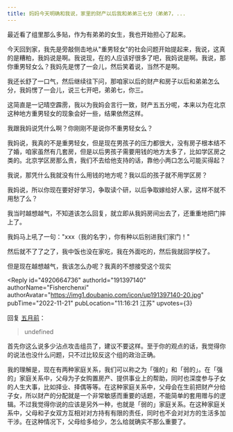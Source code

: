 ```yaml
---
title: 妈妈今天明确和我说，家里的财产以后我和弟弟三七分（弟弟7，...
---
```



<Forum groupName="我们都有姐妹兄弟" groupUrl="https://www.douban.com/group/733975/" archivedAt="2025-05-16T14:52:08.718Z">
  <Post
    id="278879747"
    title="妈妈今天明确和我说，家里的财产以后我和弟弟三七分（弟弟7，..."
    url="https://www.douban.com/group/topic/278879747/?_spm_id=MjY0NTQ5MjYy"
    pubTime="2023-01-11"
    highlightUserId="191397140"
  >
最近看了组里那么多贴，作为有弟弟的女生，我也开始担心了起来。

今天回到家，我先是旁敲侧击地从"重男轻女"的社会问题开始提起来，我说，这真的是糟粕，我妈说是啊。我说现，在的人应该好很多了吧，我妈说是啊。我说，那你重男轻女么？我妈先是愣了一会儿，然后笑着说，当然不是啊。

我还长舒了一口气，然后继续往下问，那咱家以后的财产和房子以后和弟弟怎么分，我妈愣了一会儿，说三七开吧，弟弟七，你三。

这简直是一记晴空霹雳，我以为我妈会言行一致，财产五五分呢，本来以为在北京这种地方重男轻女的现象会好一些，结果依然这样。

我跟我妈说凭什么啊？你刚刚不是说你不重男轻女么？

我妈说，我真的不是重男轻女，但是现在男孩子的压力都很大，没有房子根本结不了婚，咱家虽然有几套房，但是以后男孩子需要用钱的地方太多了，比如学区房之类的。北京学区房那么贵，我们不去给他支持的话，靠他小两口怎么可能买得起？

我说，那凭什么我就没有什么用钱的地方呢？我以后的孩子就不用学区房？

我妈说，所以你现在要好好学习，争取读个研，以后争取嫁给好人家，这样不就不用愁了么？

我当时越想越气，不知道该怎么回复，就立即从我妈房间出去了，还重重地把门摔上了。

我妈马上吼了一句："xxx（我的名字），你有种以后别进我们家门！"

然后就不了了之了，我中饭也没在家吃，我在外面吃的，然后我就回学校了。

但是现在越想越气，我该怎么办呢？我真的不想接受这个现实

<Reply
  id="4920664736"
  authorId="191397140"
  authorName="Fisherchenxi"
  authorAvatar="https://img1.doubanio.com/icon/up191397140-20.jpg"
  pubTime="2022-11-21"
  pubLocation="11:16:21 江苏"
  upvotes={3}
>
回复 [五月前](https://www.douban.com/people/237531886/)：
> undefined

首先你这么说多少沾点攻击组员了，建议不要这样。至于你的观点的话，我觉得你的说法也没什么问题，只不过比较反这个组的政治正确。

我的理解是，现在有两种家庭关系，我们可以称之为「强的」和「弱的」。在「强的」家庭关系中，父母为子女购置房产、提供事业上的帮助，同时也深度参与子女的人生大事，比如择业、择偶等等。在这种家庭关系中，父母会在生前把财产分给子女，所以财产的分配就是一个非常敏感而重要的话题，不能简单的套用赠与的逻辑。不过我觉得你说的应该是另外一种，也就是「弱的」家庭关系。在这种家庭关系中，父母和子女双方互相对对方持有有限的责任，同时也不会对对方的生活多加干涉。在这种情况下，父母给多给少，怎么给就确实不那么重要了。
</Reply>
  </Post>
</Forum>
